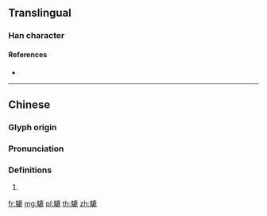 {{character info/new}}
==Translingual==

===Han character===
{{Han char|rn=187|rad=馬|as=11|sn=21|four=|canj=SFIXP|ids=⿰馬鹿}}

====References====
* {{Han ref|kx=1444.080|dkj=44954|dj=1968.090|hdz=74575.140|uh=9A3C|ud=39484}}

----

==Chinese==
{{zh-forms|s=𫠋}}

===Glyph origin===
{{Han etym}}

===Pronunciation===
{{zh-pron
|m=lù
|c=luk6
|h=pfs=
|md=
|mn=
|w=
|mc=
|oc=y
|cat=n
}}

===Definitions===
{{zh-hanzi}}

# {{rfdef|lang=zh}}

[[fr:騼]]
[[mg:騼]]
[[pl:騼]]
[[th:騼]]
[[zh:騼]]